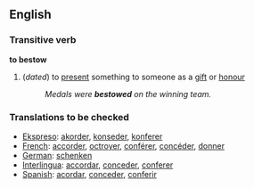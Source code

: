 ==English==
===Transitive verb===
'''to bestow'''
#(''dated'') to [[present]] something to someone as a [[gift]] or [[honour]]
#:''Medals were '''bestowed''' on the winning team.''

=== Translations to be checked === 
*[[Ekspreso]]: [[akorder]], [[konseder]], [[konferer]]
*[[French]]: [[accorder]], [[octroyer]], [[conférer]], [[concéder]], [[donner]]
*[[German]]: [[schenken]] 
*[[Interlingua]]: [[accordar]], [[conceder]], [[conferer]] 
*[[Spanish]]: [[acordar]], [[conceder]], [[conferir]]